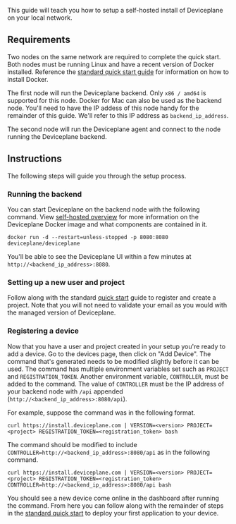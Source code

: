 
<Docs title="Self-hosted Local Setup">

This guide will teach you how to setup a self-hosted install of Deviceplane on your local network.

## Requirements

Two nodes on the same network are required to complete the quick start. Both nodes must be running Linux and have a recent version of Docker installed. Reference the [standard quick start guide](../quick-start) for information on how to install Docker.

The first node will run the Deviceplane backend. Only `x86 / amd64` is supported for this node. Docker for Mac can also be used as the backend node. You'll need to have the IP addess of this node handy for the remainder of this guide. We'll refer to this IP address as `backend_ip_address`.

The second node will run the Deviceplane agent and connect to the node running the Deviceplane backend.

## Instructions

The following steps will guide you through the setup process.

### Running the backend

You can start Deviceplane on the backend node with the following command. View [self-hosted overview](./self-hosted) for more information on the Deviceplane Docker image and what components are contained in it.

```
docker run -d --restart=unless-stopped -p 8080:8080 deviceplane/deviceplane
```

You'll be able to see the Deviceplane UI within a few minutes at `http://<backend_ip_address>:8080`.

### Setting up a new user and project

Follow along with the standard [quick start](./quick-start) guide to register and create a project. Note that you will not need to validate your email as you would with the managed version of Deviceplane.

### Registering a device

Now that you have a user and project created in your setup you're ready to add a device. Go to the devices page, then click on "Add Device". The command that's generated needs to be modified slightly before it can be used. The command has multiple environment variables set such as `PROJECT` and `REGISTRATION_TOKEN`. Another environment variable, `CONTROLLER`, must be added to the command. The value of `CONTROLLER` must be the IP address of your backend node with `/api` appended (`http://<backend_ip_address>:8080/api`).

For example, suppose the command was in the following format.

```shell
curl https://install.deviceplane.com | VERSION=<version> PROJECT=<project> REGISTRATION_TOKEN=<registration_token> bash
```

The command should be modified to include `CONTROLLER=http://<backend_ip_address>:8080/api` as in the following command.

```shell
curl https://install.deviceplane.com | VERSION=<version> PROJECT=<project> REGISTRATION_TOKEN=<registration_token> CONTROLLER=http://<backend_ip_address>:8080/api bash
```

You should see a new device come online in the dashboard after running the command. From here you can follow along with the remainder of steps in the [standard quick start](./quick-start) to deploy your first application to your device.

</Docs>
